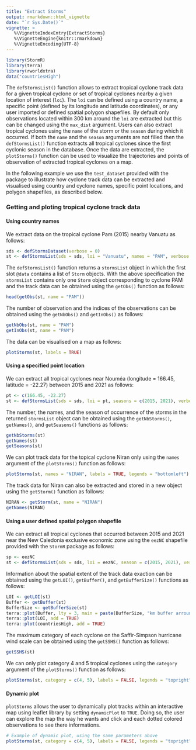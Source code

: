 ```yaml
---
title: "Extract Storms"
output: rmarkdown::html_vignette
date: "`r Sys.Date()`"
vignette: >
   %\VignetteIndexEntry{ExtractStorms}
   %\VignetteEngine{knitr::rmarkdown}
   %\VignetteEncoding{UTF-8}
---
```





``` r
library(StormR)
library(terra)
library(rworldxtra)
data("countriesHigh")
```

The `defStormsList()` function allows to extract tropical cyclone track data for a
given tropical cyclone or set of tropical cyclones nearby a given location of
interest (`loi`). The `loi` can be defined using a country name, a specific
point (defined by its longitude and latitude coordinates), or any user imported
or defined spatial polygon shapefiles. By default only observations located
within 300 km around the `loi` are extracted but this can be changed using the
`max_dist` argument. Users can also extract tropical cyclones using the `name`
of the storm or the `season` during which it occurred. If both the `name` and
the `season` arguments are not filled then the `defStormsList()` function extracts all
tropical cyclones since the first cyclonic season in the database. Once the data
are extracted, the `plotStorms()` function can be used to visualize the
trajectories and points of observation of extracted tropical cyclones on a map.

In the following example we use the `test_dataset` provided with the package to
illustrate how cyclone track data can be extracted and visualised using country
and cyclone names, specific point locations, and polygon shapefiles, as
described below.

### Getting and ploting tropical cyclone track data

#### Using country names

We extract data on the tropical cyclone Pam (2015) nearby Vanuatu as follows:  

``` r
sds <- defStormsDataset(verbose = 0)
st <- defStormsList(sds = sds, loi = "Vanuatu", names = "PAM", verbose = 0)
```

The `defStormsList()` function returns a `stormsList` object in which the first slot
`@data` contains a list of `Storm` objects. With the above specification the
`stormsList` contains only one `Storm` object corresponding to cyclone PAM and
the track data can be obtained using the `getObs()` function as follows:

``` r
head(getObs(st, name = "PAM"))
```

The number of observation and the indices of the observations can be obtained
using the `getNbObs()` and `getInObs()` as follows:

``` r
getNbObs(st, name = "PAM")
getInObs(st, name = "PAM")
```

The data can be visualised on a map as follows:

``` r
plotStorms(st, labels = TRUE)
```

#### Using a specified point location

We can extract all tropical cyclones near Nouméa (longitude = 166.45, latitude =
-22.27) between 2015 and 2021 as follows:

``` r
pt <- c(166.45, -22.27)
st <- defStormsList(sds = sds, loi = pt, seasons = c(2015, 2021), verbose = 0)
```

The number, the names, and the season of occurrence of the storms in the
returned `stormsList` object can be obtained using the `getNbStorms()`,
`getNames()`, and `getSeasons()` functions as follows:

``` r
getNbStorms(st)
getNames(st)
getSeasons(st)
```

We can plot track data for the topical cyclone Niran only using the `names`
argument of the `plotStorms()` function as follows:

``` r
plotStorms(st, names = "NIRAN", labels = TRUE, legends = "bottomleft")
```

The track data for Niran can also be extracted and stored in a new object using
the `getStorm()` function as follows:

``` r
NIRAN <- getStorm(st, name = "NIRAN")
getNames(NIRAN)
```

#### Using a user defined spatial polygon shapefile 

We can extract all tropical cyclones that occurred between 2015 and 2021 near
the New Caledonia exclusive economic zone using the `eezNC` shapefile provided
with the `StormR` package as follows:

``` r
sp <- eezNC
st <- defStormsList(sds = sds, loi = eezNC, season = c(2015, 2021), verbose = 0)
```

Information about the spatial extent of the track data exaction can be obtained
using the `getLOI()`, `getBuffer()`, and `getBufferSize()` functions as follows:

``` r
LOI <- getLOI(st)
Buffer <- getBuffer(st)
BufferSize <- getBufferSize(st)
terra::plot(Buffer, lty = 3, main = paste(BufferSize, "km buffer arround New Caledonian EEZ", sep = " "))
terra::plot(LOI, add = TRUE)
terra::plot(countriesHigh, add = TRUE)
```

The maximum category of each cyclone on the Saffir-Simpson hurricane wind scale
can be obtained using the `getSSHS()` function as follows:

``` r
getSSHS(st)
```

We can only plot category 4 and 5 tropical cyclones using the `category`
argument of the `plotStorms()` function as follows:

``` r
plotStorms(st, category = c(4, 5), labels = FALSE, legends = "topright")
```


#### Dynamic plot

`plotStorms` allows the user to dynamically plot tracks within an interactive map using leaflet
library by setting `dynamicPlot` to `TRUE`. Doing so, the user can explore the map the way he wants
and click and each dotted colored observations to see there informations.

``` r
# Example of dynamic plot, using the same parameters above
plotStorms(st, category = c(4, 5), labels = FALSE, legends = "topright", dynamicPlot=TRUE)
```

